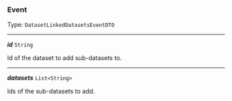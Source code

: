 


### Event

Type: `DatasetLinkedDatasetsEventDTO`

---

***id*** `String`

Id of the dataset to add sub-datasets to.



---

***datasets*** `List<String>`

Ids of the sub-datasets to add.


